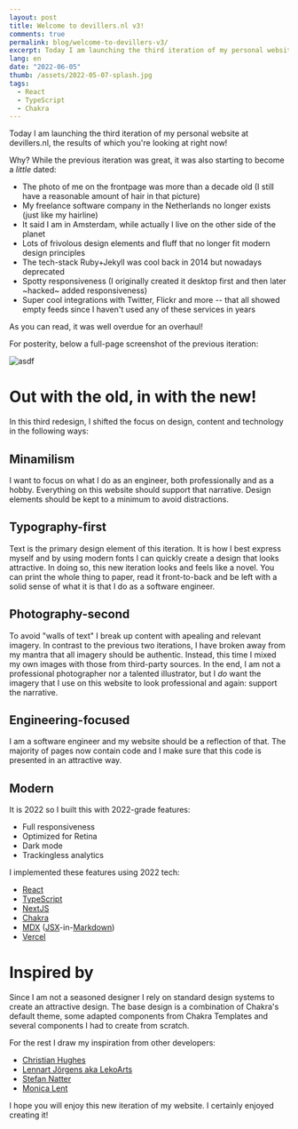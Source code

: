 ```yaml
---
layout: post
title: Welcome to devillers.nl v3!
comments: true
permalink: blog/welcome-to-devillers-v3/
excerpt: Today I am launching the third iteration of my personal website at devillers.nl
lang: en
date: "2022-06-05"
thumb: /assets/2022-05-07-splash.jpg
tags:
  - React
  - TypeScript
  - Chakra
---
```


Today I am launching the third iteration of my personal website at devillers.nl, the results of which you're looking at right now!

Why? While the previous iteration was great, it was also starting to become a _little_ dated:

- The photo of me on the frontpage was more than a decade old (I still have a reasonable amount of hair in that picture)
- My freelance software company in the Netherlands no longer exists (just like my hairline)
- It said I am in Amsterdam, while actually I live on the other side of the planet
- Lots of frivolous design elements and fluff that no longer fit modern design principles
- The tech-stack Ruby+Jekyll was cool back in 2014 but nowadays deprecated
- Spotty responsiveness (I originally created it desktop first and then later ~hacked~ added responsiveness)
- Super cool integrations with Twitter, Flickr and more -- that all showed empty feeds since I haven't used any of these services in years

As you can read, it was well overdue for an overhaul!

For posterity, below a full-page screenshot of the previous iteration:

![asdf](/assets/2022-05-20-old-v2.png)

# Out with the old, in with the new!

In this third redesign, I shifted the focus on design, content and technology in the following ways:

## Minamilism

I want to focus on what I do as an engineer, both professionally and as a hobby. Everything on this website should support that narrative. Design elements should be kept to a minimum to avoid distractions.

## Typography-first

Text is the primary design element of this iteration. It is how I best express myself and by using modern fonts I can quickly create a design that looks attractive. In doing so, this new iteration looks and feels like a novel. You can print the whole thing to paper, read it front-to-back and be left with a solid sense of what it is that I do as a software engineer.

## Photography-second

To avoid "walls of text" I break up content with apealing and relevant imagery. In contrast to the previous two iterations, I have broken away from my mantra that all imagery should be authentic. Instead, this time I mixed my own images with those from third-party sources. In the end, I am not a professional photographer nor a talented illustrator, but I _do_ want the imagery that I use on this website to look professional and again: support the narrative.

## Engineering-focused

I am a software engineer and my website should be a reflection of that. The majority of pages now contain code and I make sure that this code is presented in an attractive way.

## Modern

It is 2022 so I built this with 2022-grade features:

- Full responsiveness
- Optimized for Retina
- Dark mode
- Trackingless analytics

I implemented these features using 2022 tech:

- [React](https://reactjs.org)
- [TypeScript](https://www.typescriptlang.org)
- [NextJS](https://nextjs.org)
- [Chakra](https://chakra-ui.com)
- [MDX](https://mdxjs.com) ([JSX](https://reactjs.org/docs/introducing-jsx.html)-in-[Markdown](https://www.markdownguide.org))
- [Vercel](https://vercel.com/)

# Inspired by

Since I am not a seasoned designer I rely on standard design systems to create an attractive design. The base design is a combination of Chakra's default theme, some adapted components from Chakra Templates and several components I had to create from scratch.

For the rest I draw my inspiration from other developers:

- [Christian Hughes](https://www.christiancodes.io)
- [Lennart Jörgens aka LekoArts](https://www.lekoarts.de)
- [Stefan Natter](https://natterstefan.me)
- [Monica Lent](https://monicalent.com)

I hope you will enjoy this new iteration of my website. I certainly enjoyed creating it!
